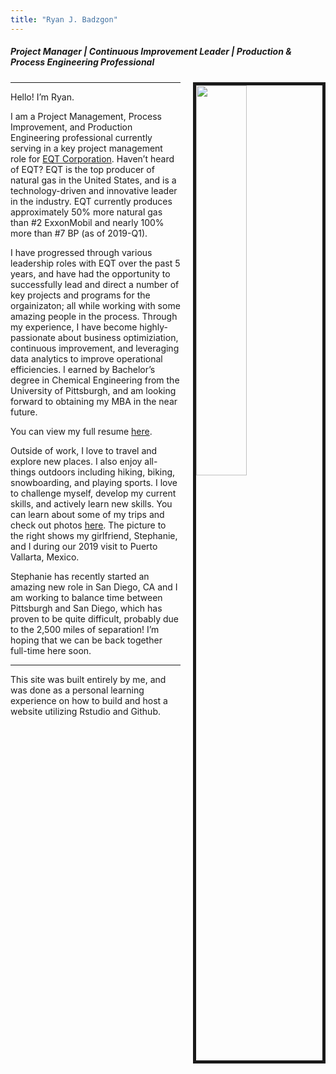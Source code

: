 ```yaml
---
title: "Ryan J. Badzgon"
---
```


<link rel="stylesheet" href="styles.css" type="text/css">

<h5> Project Manager | Continuous Improvement Leader | Production & Process Engineering Professional </h5>

<img src="files/IMG_6055.jpg" align="right" style="width:40%; margin-left: 20px; border:5px solid">

---

Hello! I'm Ryan.

I am a Project Management, Process Improvement, and Production Engineering professional currently serving in a key project management role for [EQT Corporation](https://www.eqt.com/). Haven't heard of EQT? EQT is the top producer of natural gas in the United States, and is a technology-driven and innovative leader in the industry. EQT currently produces approximately 50% more natural gas than #2 ExxonMobil and nearly 100% more than #7 BP (as of 2019-Q1).

I have progressed through various leadership roles with EQT over the past 5 years, and have had the opportunity to successfully lead and direct a number of key projects and programs for the orgainizaton; all while working with some amazing people in the process. Through my experience, I have become highly-passionate about business optimiziation, continuous improvement, and leveraging data analytics to improve operational efficiencies. I earned by Bachelor's degree in Chemical Engineering from the University of Pittsburgh, and am looking forward to obtaining my MBA in the near future.

You can view my full resume [here](files/Ryan_J_Badzgon_Resume.pdf).

Outside of work, I love to travel and explore new places. I also enjoy all-things outdoors including hiking, biking, snowboarding, and playing sports. I love to challenge myself, develop my current skills, and actively learn new skills.  You can learn about some of my trips and check out photos [here](travel.html). The picture to the right shows my girlfriend, Stephanie, and I during our 2019 visit to Puerto Vallarta, Mexico. 

Stephanie has recently started an amazing new role in San Diego, CA and I am working to balance time between Pittsburgh and San Diego, which has proven to be quite difficult, probably due to the 2,500 miles of separation! I'm hoping that we can be back together full-time here soon.

---

This site was built entirely by me, and was done as a personal learning experience on how to build and host a website utilizing Rstudio and Github.